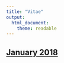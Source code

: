 ```yaml
---
title: "Vitae"
output: 
  html_document: 
    theme: readable
---
```


## [**January 2018**](https://github.com/nmmichalak/nicholas_michalak/raw/master/vitae/2018_january_vitae_michalak.pdf)